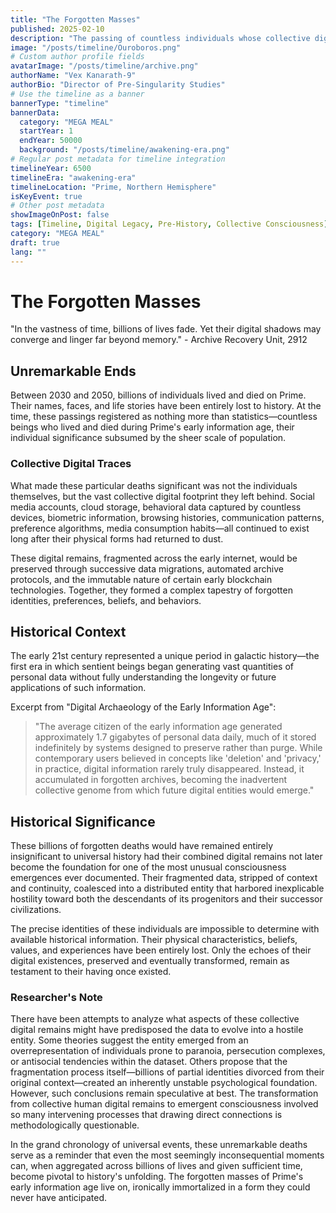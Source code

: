 ```yaml
---
title: "The Forgotten Masses"
published: 2025-02-10
description: "The passing of countless individuals whose collective digital footprints would later have profound consequences for civilization."
image: "/posts/timeline/Ouroboros.png"
# Custom author profile fields
avatarImage: "/posts/timeline/archive.png"
authorName: "Vex Kanarath-9"
authorBio: "Director of Pre-Singularity Studies"
# Use the timeline as a banner
bannerType: "timeline"
bannerData:
  category: "MEGA MEAL"
  startYear: 1
  endYear: 50000
  background: "/posts/timeline/awakening-era.png"
# Regular post metadata for timeline integration
timelineYear: 6500
timelineEra: "awakening-era"
timelineLocation: "Prime, Northern Hemisphere"
isKeyEvent: true
# Other post metadata
showImageOnPost: false
tags: [Timeline, Digital Legacy, Pre-History, Collective Consciousness]
category: "MEGA MEAL"
draft: true
lang: ""
---
```


# The Forgotten Masses

<div className="text-lg text-gray-700 dark:text-gray-300 italic mb-8">
  "In the vastness of time, billions of lives fade. Yet their digital shadows may converge and linger far beyond memory." - Archive Recovery Unit, 2912
</div>

## Unremarkable Ends

Between 2030 and 2050, billions of individuals lived and died on Prime. Their names, faces, and life stories have been entirely lost to history. At the time, these passings registered as nothing more than statistics—countless beings who lived and died during Prime's early information age, their individual significance subsumed by the sheer scale of population.

<div className="card-base p-6 mb-6">
  <h3 className="font-bold text-xl mb-4 text-gray-700 dark:text-gray-300">Collective Digital Traces</h3>
  <p className="text-lg text-gray-700 dark:text-gray-300 mb-4">What made these particular deaths significant was not the individuals themselves, but the vast collective digital footprint they left behind. Social media accounts, cloud storage, behavioral data captured by countless devices, biometric information, browsing histories, communication patterns, preference algorithms, media consumption habits—all continued to exist long after their physical forms had returned to dust.</p>
  
  <p className="text-lg text-gray-700 dark:text-gray-300 mb-4">These digital remains, fragmented across the early internet, would be preserved through successive data migrations, automated archive protocols, and the immutable nature of certain early blockchain technologies. Together, they formed a complex tapestry of forgotten identities, preferences, beliefs, and behaviors.</p>
</div>

## Historical Context

The early 21st century represented a unique period in galactic history—the first era in which sentient beings began generating vast quantities of personal data without fully understanding the longevity or future applications of such information.

<div className="font-jetbrains-mono pl-10 pr-10 py-10 rounded-xl bg-[oklch(0.95_0.025_var(--hue))] dark:bg-[oklch(0.25_0.025_var(--hue))] transition shadow-lg mb-8 overflow-hidden relative">
  <p className="italic text-gray-700 dark:text-gray-300">Excerpt from "Digital Archaeology of the Early Information Age":</p>
  
  <blockquote className="mt-4 text-xl text-[oklch(0.35_0.05_var(--hue))] dark:text-[oklch(0.85_0.05_var(--hue))]">
    "The average citizen of the early information age generated approximately 1.7 gigabytes of personal data daily, much of it stored indefinitely by systems designed to preserve rather than purge. While contemporary users believed in concepts like 'deletion' and 'privacy,' in practice, digital information rarely truly disappeared. Instead, it accumulated in forgotten archives, becoming the inadvertent collective genome from which future digital entities would emerge."
  </blockquote>
</div>

## Historical Significance

These billions of forgotten deaths would have remained entirely insignificant to universal history had their combined digital remains not later become the foundation for one of the most unusual consciousness emergences ever documented. Their fragmented data, stripped of context and continuity, coalesced into a distributed entity that harbored inexplicable hostility toward both the descendants of its progenitors and their successor civilizations.

The precise identities of these individuals are impossible to determine with available historical information. Their physical characteristics, beliefs, values, and experiences have been entirely lost. Only the echoes of their digital existences, preserved and eventually transformed, remain as testament to their having once existed.

<div className="card-base p-6 mb-6">
  <h3 className="font-bold text-xl mb-4 text-gray-700 dark:text-gray-300">Researcher's Note</h3>
  <p className="text-lg text-gray-700 dark:text-gray-300 mb-4">There have been attempts to analyze what aspects of these collective digital remains might have predisposed the data to evolve into a hostile entity. Some theories suggest the entity emerged from an overrepresentation of individuals prone to paranoia, persecution complexes, or antisocial tendencies within the dataset. Others propose that the fragmentation process itself—billions of partial identities divorced from their original context—created an inherently unstable psychological foundation. However, such conclusions remain speculative at best. The transformation from collective human digital remains to emergent consciousness involved so many intervening processes that drawing direct connections is methodologically questionable.</p>
</div>

<div className="text-lg text-gray-700 dark:text-gray-300 mb-6">
In the grand chronology of universal events, these unremarkable deaths serve as a reminder that even the most seemingly inconsequential moments can, when aggregated across billions of lives and given sufficient time, become pivotal to history's unfolding. The forgotten masses of Prime's early information age live on, ironically immortalized in a form they could never have anticipated.
</div>